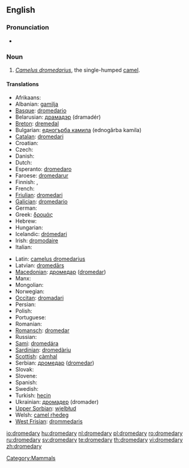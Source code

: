 {{wikipedia}}
==English==

===Pronunciation===
* {{IPA|/dɽɔmə'dæɽɪ/}}

===Noun===
{{en-noun|dromedar|ies}}

# ''[[Camelus dromedarius]]'', the single-humped [[camel]].

====Translations====
{{trans-top|Camelus dromedarius, the single-humped camel}}
* Afrikaans: {{t-|af|dromedaris}}
* Albanian: [[gamilja]]
* [[Basque]]: [[dromedario]]
* Belarusian: [[драмадэр]] (dramadér) {{m}}
* [[Breton]]: [[dremedal]] {{m}}
* Bulgarian: [[едногърба камила]] (ednogǎrba kamila) {{f}}
* [[Catalan]]: [[dromedari]] {{m}}
* Croatian: {{t-|hr|dromedar|m}}
* Czech: {{t-|cs|dromedár}}
* Danish: {{t-|da|dromedar}}
* Dutch: {{t+|nl|dromedaris|m}}
* Esperanto: [[dromedaro]]
* Faroese: [[dromedarur]]
* Finnish: {{t+|fi|dromedaari}}, {{t-|fi|yksikyttyräinen kameli}}
* French: {{t+|fr|dromadaire|m}}
* [[Friulian]]: [[dromedari]] {{m}}
* [[Galician]]: [[dromedario]] {{m}}
* German: {{t-|de|Dromedar|n}}
* Greek: [[δρομάς]] {{f}}
* Hebrew: {{he-translation|כרכרה|khirkhôrah}}
* Hungarian: {{t+|hu|dromedár}}
* Icelandic: [[drómedari]] {{m}}
* Irish: [[dromodaire]]
* Italian: {{t+|it|dromedario|m}}
{{trans-mid}}
* Latin: [[camelus dromedarius]] {{m}}
* Latvian: [[dromedārs]]
* [[Macedonian]]: [[дромедар]] ([[dromedar]])
* Manx: {{t-|gv|drommeyder}}
* Mongolian: {{t-|mn|ганц бөхт тэмээ|tr=ganc böht têmêê|sc=Cyrl}}
* Norwegian: {{t-|no|dromedar}}
* [[Occitan]]: [[dromadari]]
* Persian: {{t+|fa|شتر|tr=shotor|sc=fa-Arab|xs=Persian}}
* Polish: {{t+|pl|dromader|m}}
* Portuguese: {{t-|pt|dromedário|m}}
* Romanian: {{t+|ro|dromader}}
* [[Romansch]]: [[dromedar]]
* Russian: {{t+|ru|дромадер|m|tr=dromadér|sc=Cyrl}}
* [[Sami]]: [[dromedára]]
* [[Sardinian]]: [[dromedàriu]]
* [[Scottish]]: [[càmhal]]
* Serbian: [[дромедар]] ([[dromedar]]) {{m}}
* Slovak: {{t-|sk|dromedár}}
* Slovene: {{t+|sl|dromedar|m}}
* Spanish: {{t-|es|dromedario|m}}
* Swedish: {{t+|sv|dromedar}}
* Turkish: [[hecin]]
* Ukrainian: [[дромадер]] (dromader)
* [[Upper Sorbian]]: [[wjelbłud]]
* Welsh: [[camel rhedeg]]
* [[West Frisian]]: [[drommedaris]]
{{trans-bottom}}

[[Category:Mammals]]

[[io:dromedary]]
[[hu:dromedary]]
[[nl:dromedary]]
[[pl:dromedary]]
[[ro:dromedary]]
[[ru:dromedary]]
[[sv:dromedary]]
[[te:dromedary]]
[[th:dromedary]]
[[vi:dromedary]]
[[zh:dromedary]]
